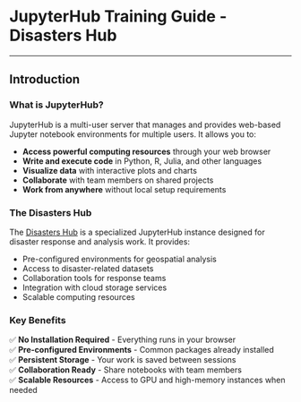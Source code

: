 # JupyterHub Training Guide - Disasters Hub

---

## Introduction

### What is JupyterHub?

JupyterHub is a multi-user server that manages and provides web-based Jupyter notebook environments for multiple users. It allows you to:

- **Access powerful computing resources** through your web browser
- **Write and execute code** in Python, R, Julia, and other languages
- **Visualize data** with interactive plots and charts
- **Collaborate** with team members on shared projects
- **Work from anywhere** without local setup requirements

### The Disasters Hub

The [Disasters Hub](https://hub.disasters.2i2c.cloud/) is a specialized JupyterHub instance designed for disaster response and analysis work. It provides:

- Pre-configured environments for geospatial analysis
- Access to disaster-related datasets
- Collaboration tools for response teams
- Integration with cloud storage services
- Scalable computing resources

### Key Benefits

✅ **No Installation Required** - Everything runs in your browser  
✅ **Pre-configured Environments** - Common packages already installed  
✅ **Persistent Storage** - Your work is saved between sessions  
✅ **Collaboration Ready** - Share notebooks with team members  
✅ **Scalable Resources** - Access to GPU and high-memory instances when needed  
